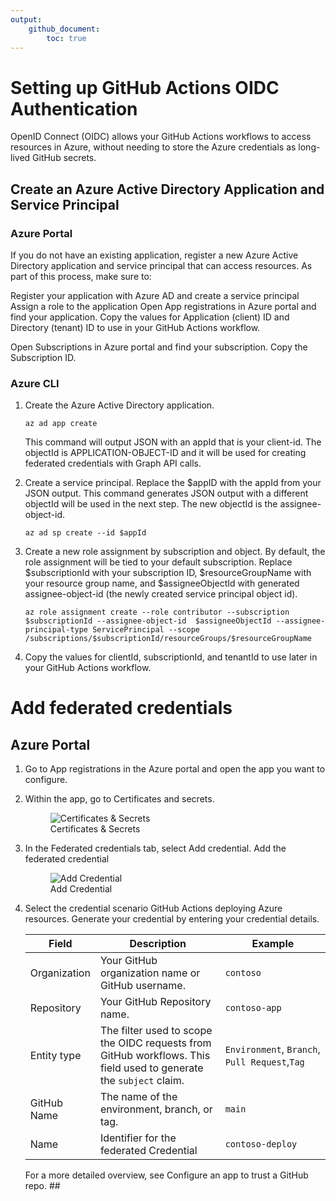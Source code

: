 ```yaml
---
output: 
    github_document:
        toc: true
---
```


# Setting up GitHub Actions OIDC Authentication
OpenID Connect (OIDC) allows your GitHub Actions workflows to access resources in Azure, without needing to store the Azure credentials as long-lived GitHub secrets.

## Create an Azure Active Directory Application and Service Principal {.tabset .tabset-pills}
### Azure Portal
If you do not have an existing application, register a new Azure Active Directory application and service principal that can access resources. As part of this process, make sure to:

Register your application with Azure AD and create a service principal
Assign a role to the application
Open App registrations in Azure portal and find your application. Copy the values for Application (client) ID and Directory (tenant) ID to use in your GitHub Actions workflow.

Open Subscriptions in Azure portal and find your subscription. Copy the Subscription ID.

### Azure CLI
1. Create the Azure Active Directory application.

    ```
    az ad app create 
    ```
    This command will output JSON with an appId that is your client-id. The objectId is APPLICATION-OBJECT-ID and it will be used for creating federated credentials with Graph API calls.

2. Create a service principal. Replace the $appID with the appId from your JSON output. This command generates JSON output with a different objectId will be used in the next step. The new objectId is the assignee-object-id.

    ```
    az ad sp create --id $appId
    ```

3. Create a new role assignment by subscription and object. By default, the role assignment will be tied to your default subscription. Replace $subscriptionId with your subscription ID, $resourceGroupName with your resource group name, and $assigneeObjectId with generated assignee-object-id (the newly created service principal object id).

    ```
    az role assignment create --role contributor --subscription $subscriptionId --assignee-object-id  $assigneeObjectId --assignee-principal-type ServicePrincipal --scope /subscriptions/$subscriptionId/resourceGroups/$resourceGroupName
    ```

4. Copy the values for clientId, subscriptionId, and tenantId to use later in your GitHub Actions workflow.

# Add federated credentials {.tabset .tabset-pills}
## Azure Portal
1. Go to App registrations in the Azure portal and open the app you want to configure.
2. Within the app, go to Certificates and secrets.

    ![Certificates & Secrets](./assets/2wXBeyizUL.png)

3. In the Federated credentials tab, select Add credential. Add the federated credential

    ![Add Credential](./assets/hBo6N5S7OQ.png)

4. Select the credential scenario GitHub Actions deploying Azure resources. Generate your credential by entering your credential details.

    | **Field** | **Description** | **Example** |
    |------| -------------|-----------|
    | Organization  | Your GitHub organization name or GitHub username. | ```contoso``` |
    | Repository | Your GitHub Repository name. | ```contoso-app```|
    | Entity type | The filter used to scope the OIDC requests from GitHub workflows. This field used to generate the ```subject``` claim. | ```Environment```, ```Branch```, ```Pull Request```,```Tag```|
    |GitHub Name | The name of the environment, branch, or tag. | ```main```|
    |Name | Identifier for the federated Credential | ```contoso-deploy```|
    
    For a more detailed overview, see Configure an app to trust a GitHub repo.
##